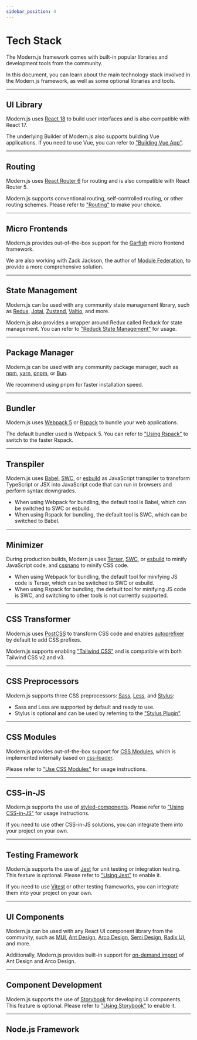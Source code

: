 ```yaml
---
sidebar_position: 4
---
```


# Tech Stack

The Modern.js framework comes with built-in popular libraries and development tools from the community.

In this document, you can learn about the main technology stack involved in the Modern.js framework, as well as some optional libraries and tools.

---

## UI Library

Modern.js uses [React 18](https://react.dev/) to build user interfaces and is also compatible with React 17.

The underlying Builder of Modern.js also supports building Vue applications. If you need to use Vue, you can refer to ["Building Vue App"](https://modernjs.dev/builder/en/guide/framework/vue3.html).

---

## Routing

Modern.js uses [React Router 6](https://reactrouter.com/en/main) for routing and is also compatible with React Router 5.

Modern.js supports conventional routing, self-controlled routing, or other routing schemes. Please refer to ["Routing"](/en/guides/basic-features/routes) to make your choice.

---

## Micro Frontends

Modern.js provides out-of-the-box support for the [Garfish](https://www.garfishjs.org/) micro frontend framework.

We are also working with Zack Jackson, the author of [Module Federation](https://webpack.js.org/concepts/module-federation/), to provide a more comprehensive solution.

---

## State Management

Modern.js can be used with any community state management library, such as [Redux](https://redux.js.org/), [Jotai](https://jotai.org/), [Zustand](https://docs.pmnd.rs/zustand), [Valtio](https://valtio.pmnd.rs/), and more.

Modern.js also provides a wrapper around Redux called Reduck for state management. You can refer to ["Reduck State Management"](/en/guides/topic-detail/model/quick-start) for usage.

---

## Package Manager

Modern.js can be used with any community package manager, such as [npm](https://www.npmjs.com/package/npm), [yarn](https://classic.yarnpkg.com/lang/en/), [pnpm](https://pnpm.io/), or [Bun](https://bun.sh/).

We recommend using pnpm for faster installation speed.

---

## Bundler

Modern.js uses [Webpack 5](https://webpack.js.org/) or [Rspack](https://www.rspack.dev/) to bundle your web applications.

The default bundler used is Webpack 5. You can refer to ["Using Rspack"](/en/guides/advanced-features/rspack-start) to switch to the faster Rspack.

---

## Transpiler

Modern.js uses [Babel](https://babeljs.io/), [SWC](https://swc.rs/), or [esbuild](https://esbuild.github.io/) as JavaScript transpiler to transform TypeScript or JSX into JavaScript code that can run in browsers and perform syntax downgrades.

- When using Webpack for bundling, the default tool is Babel, which can be switched to SWC or esbuild.
- When using Rspack for bundling, the default tool is SWC, which can be switched to Babel.

---

## Minimizer

During production builds, Modern.js uses [Terser](https://github.com/terser/terser), [SWC](https://swc.rs/), or [esbuild](https://esbuild.github.io/) to minify JavaScript code, and [cssnano](https://cssnano.co/) to minify CSS code.

- When using Webpack for bundling, the default tool for minifying JS code is Terser, which can be switched to SWC or esbuild.
- When using Rspack for bundling, the default tool for minifying JS code is SWC, and switching to other tools is not currently supported.

---

## CSS Transformer

Modern.js uses [PostCSS](https://postcss.org/) to transform CSS code and enables [autoprefixer](https://github.com/postcss/autoprefixer) by default to add CSS prefixes.

Modern.js supports enabling ["Tailwind CSS"](/en/guides/basic-features/css.html#using-tailwind-css) and is compatible with both Tailwind CSS v2 and v3.

---

## CSS Preprocessors

Modern.js supports three CSS preprocessors: [Sass](https://sass-lang.com/), [Less](https://lesscss.org/), and [Stylus](https://stylus-lang.com/):

- Sass and Less are supported by default and ready to use.
- Stylus is optional and can be used by referring to the ["Stylus Plugin"](https://modernjs.dev/builder/en/plugins/plugin-stylus.html).

---

## CSS Modules

Modern.js provides out-of-the-box support for [CSS Modules](https://github.com/css-modules/css-modules), which is implemented internally based on [css-loader](https://www.npmjs.com/package/css-loader).

Please refer to ["Use CSS Modules"](https://modernjs.dev/builder/en/guide/basic/css-modules.html) for usage instructions.

---

## CSS-in-JS

Modern.js supports the use of [styled-components](https://styled-components.com/). Please refer to ["Using CSS-in-JS"](/en/guides/basic-features/css.html#using-css-in-js) for usage instructions.

If you need to use other CSS-in-JS solutions, you can integrate them into your project on your own.

---

## Testing Framework

Modern.js supports the use of [Jest](https://jestjs.io/) for unit testing or integration testing. This feature is optional. Please refer to ["Using Jest"](/en/guides/advanced-features/testing) to enable it.

If you need to use [Vitest](https://vitest.dev/) or other testing frameworks, you can integrate them into your project on your own.

---

## UI Components

Modern.js can be used with any React UI component library from the community, such as [MUI](https://mui.com/), [Ant Design](https://ant.design/), [Arco Design](https://github.com/arco-design/arco-design), [Semi Design](https://semi.design/), [Radix UI](https://www.radix-ui.com/), and more.

Additionally, Modern.js provides built-in support for [on-demand import](/configure/app/source/transform-import) of Ant Design and Arco Design.

---

## Component Development

Modern.js supports the use of [Storybook](https://storybook.js.org/) for developing UI components. This feature is optional. Please refer to ["Using Storybook"](/en/guides/advanced-features/using-storybook) to enable it.

---

## Node.js Framework


<TechStackNodeFramework />
